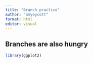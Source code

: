 ```yaml
---
title: "Branch practice"
author: "amyeycott"
format: html
editor: visual
---
```


## Branches are also hungry

```r
library(ggplot2)
```
